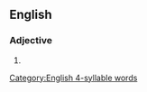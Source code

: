 ==English==

===Adjective===
{{en-adj}}

# {{synonym of|synecdochical|lang=en}}

[[Category:English 4-syllable words]]